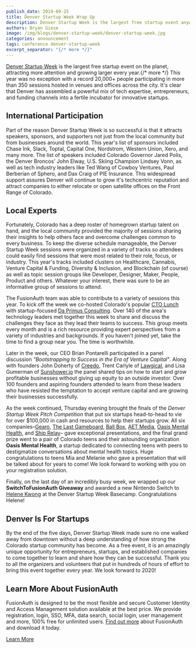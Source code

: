 ```yaml
---
publish_date: 2019-09-25 
title: Denver Startup Week Wrap Up
description: Denver Startup Week is the largest free startup event anywhere. Get details on the 2019 events.
authors: Bryan Giese
image: /img/blogs/denver-startup-week/denver-startup-week.jpg
categories: announcement
tags: conference denver-startup-week
excerpt_separator: "{/* more */}"
---
```


[Denver Startup Week](https://www.denverstartupweek.com) is the largest free startup event on the planet, attracting more attention and growing larger every year.{/* more */} This year was no exception with a record 20,000+ people participating in more than 350 sessions hosted in venues and offices across the city. It's clear that Denver has assembled a powerful mix of tech expertise, entrepreneurs, and funding channels into a fertile incubator for innovative startups.  

## International Participation

Part of the reason Denver Startup Week is so successful is that it attracts speakers, sponsors, and supporters not just from the local community but from businesses around the world. This year's list of sponsors included Chase Ink, Slack, Toptal, Capital One, Nordstrom, Western Union, Xero, and many more. The list of speakers included Colorado Governor Jared Polis, the Denver Broncos' John Elway, U.S. Skiing Champion Lindsey Vonn, as well as tech industry leaders like Ted Wang of Cowboy Ventures, Paul Berberian of Sphero, and Dax Craig of PIE Insurance. This widespread support assures Denver will continue to grow it's techcentric reputation and attract companies to either relocate or open satellite offices on the Front Range of Colorado.

## Local Experts

Fortunately, Colorado has a deep roster of homegrown startup talent on hand, and the local community provided the majority of sessions sharing their insights to help others face and overcome challenges common to every business. To keep the diverse schedule manageable, the Denver Startup Week sessions were organized in a variety of tracks so attendees could easily find sessions that were most related to their role, focus, or industry. This year's tracks included clusters on Healthcare, Cannabis, Venture Capital & Funding, Diversity & Inclusion, and Blockchain (of course) as well as topic session groups like Developer, Designer, Maker, People, Product and others. Whatever your interest, there was sure to be an informative group of sessions to attend.

The FusionAuth team was able to contribute to a variety of sessions this year. To kick off the week we co-hosted Colorado's popular [CTO Lunch](https://ctolunches.com/) with startup-focused [Da Primus Consulting](https://www.daprimus.com/). Over 140 of the area's technology leaders met together this week to share and discuss the challenges they face as they lead their teams to success. This group meets every month and is a rich resource providing expert perspectives from a variety of industries and backgrounds. If you haven't joined yet, take the time to find a group near you. The time is worthwhile.

Later in the week, our CEO Brian Pontarelli participated in a panel discussion _"Bootstrapping to Success in the Era of Venture Capital"_. Along with founders John Doherty of [Creedo](https://www.getcredo.com/), Trent Carlyle of [Lawgical](https://lawgical.com), and Lisa Gumerman of [Sunshower.io](https://sunshower.io) the panel shared tips on how to start and grow profitable businesses without giving up equity to an outside investor. Over 100 founders and aspiring founders attended to learn from these leaders who have resisted the temptation to accept venture capital and are growing their businesses successfully.

As the week continued, Thursday evening brought the finals of the _Denver Startup Week Pitch Competition_ that put six startups head-to-head to vie for over $100,000 in cash and resources to help their startups grow. All six companies–[Gearo](https://outdoorgearo.com/), [The Last Gameboard](https://lastgameboard.com/), [Ball Box](https://getballbox.com/), [AET Media](https://www.linkedin.com/company/aetmedia/), [Oasis Mental Health](https://www.dcsdk12.org/about/our_district/news_archive/oasis_mental_health), and [Ship Relay](https://www.shiprelay.com/)– gave exceptional presentations, and the final grand prize went to a pair of Colorado teens and their astounding organization **Oasis Mental Health**, a startup dedicated to connecting teens with peers to destigmatize conversations about mental health topics. Huge congratulations to teens Mia and Melanie who gave a presentation that will be talked about for years to come! We look forward to working with you on your registration solution.

Finally, on the last day of an incredibly busy week, we wrapped up our **SwitchToFusionAuth Giveaway** and awarded a new Nintendo Switch to [Helene Kwong](https://twitter.com/FusionAuth/status/1176186199930621955?s=20) at the Denver Startup Week Basecamp. Congratulations Helene!

## Denver Is For Startups

By the end of the five days, Denver Startup Week made sure no one walked away from downtown without a deep understanding of how strong the Colorado startup community has become. As a free event, it is an amazingly unique opportunity for entrepreneurs, startups, and established companies to come together to learn and share how they can be successful. Thank you to all the organizers and volunteers that put in hundreds of hours of effort to bring this event together every year. We look forward to 2020!

## Learn More About FusionAuth
FusionAuth is designed to be the most flexible and secure Customer Identity and Access Management solution available at the best price. We provide registration, login, SSO, MFA, data search, social login, user management and more, 100% free for unlimited users. [Find out more](/ "FusionAuth Home") about FusionAuth and download it today.

[Learn More](/)
